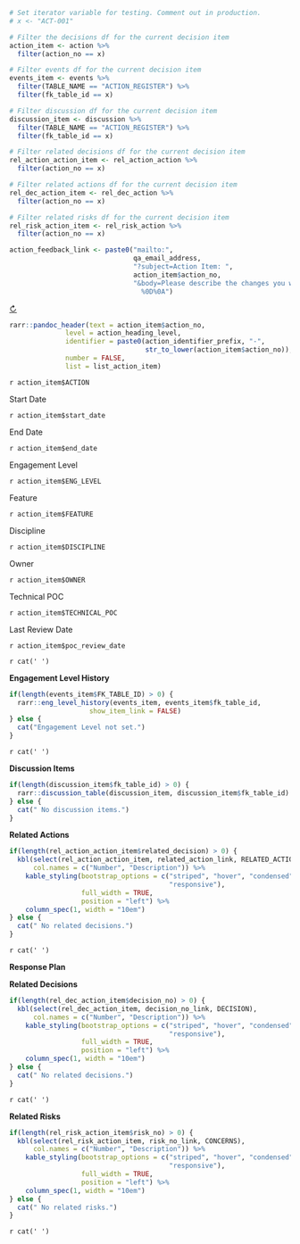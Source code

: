 <!-- Wrangle report data -->
```r
# Set iterator variable for testing. Comment out in production. 
# x <- "ACT-001"

# Filter the decisions df for the current decision item
action_item <- action %>%
  filter(action_no == x)

# Filter events df for the current decision item
events_item <- events %>%
  filter(TABLE_NAME == "ACTION_REGISTER") %>%
  filter(fk_table_id == x)

# Filter discussion df for the current decision item
discussion_item <- discussion %>%
  filter(TABLE_NAME == "ACTION_REGISTER") %>%
  filter(fk_table_id == x)

# Filter related decisions df for the current decision item
rel_action_action_item <- rel_action_action %>%
  filter(action_no == x)

# Filter related actions df for the current decision item
rel_dec_action_item <- rel_dec_action %>%
  filter(action_no == x)

# Filter related risks df for the current decision item
rel_risk_action_item <- rel_risk_action %>%
  filter(action_no == x)
```

```r
action_feedback_link <- paste0("mailto:", 
                               qa_email_address, 
                               "?subject=Action Item: ", 
                               action_item$action_no,
                               "&body=Please describe the changes you would recommend for this action item: %0D%0A
                                 %0D%0A")
```

<!-- Action Item -->
:::::::::::::: {.item-box}

::: {.right}
[&circlearrowright;](`r action_feedback_link`)
:::

::: {.header}
```r
rarr::pandoc_header(text = action_item$action_no, 
              level = action_heading_level,
              identifier = paste0(action_identifier_prefix, "-",
                                  str_to_lower(action_item$action_no)),
              number = FALSE,
              list = list_action_item)
```
:::

`r action_item$ACTION`

:::::::: {.section-box}
<!-- Risk Attributes line 1 -->
::::: {.grid-5w-2h}
::: {.var-name}
Start Date
:::
::: {.var-value}
`r action_item$start_date`
:::
::: {.var-name}
End Date
:::
::: {.var-value}
`r action_item$end_date`
:::
::: {.var-name}
Engagement Level
:::
::: {.var-value}
`r action_item$ENG_LEVEL`
:::
::: {.var-name}
Feature
:::
::: {.var-value}
`r action_item$FEATURE`
:::
::: {.var-name}
Discipline
:::
::: {.var-value}
`r action_item$DISCIPLINE`
:::
:::::

<!-- Risk Attributes line 2 -->
::::: {.grid-5w-2h}
::: {.var-name}
Owner
:::
::: {.var-value}
`r action_item$OWNER`
:::
::: {.var-name}
Technical POC
:::
::: {.var-value}
`r action_item$TECHNICAL_POC`
:::
::: {.var-name}
Last Review Date
:::
::: {.var-value}
`r action_item$poc_review_date`
:::
:::::
::::::::

:::::: {.white-box}
`r cat(' ')`
::::::

:::::::: {.section-box}
**Engagement Level History**
```r
if(length(events_item$FK_TABLE_ID) > 0) {
  rarr::eng_level_history(events_item, events_item$fk_table_id, 
                    show_item_link = FALSE)
} else {
  cat("Engagement Level not set.")
}
```

<!-- End Risk Engagement Level History -->
::::::::  

:::::: {.white-box}
`r cat(' ')`
::::::

:::::::: {.section-box}  
**Discussion Items**
```r
if(length(discussion_item$fk_table_id) > 0) {
  rarr::discussion_table(discussion_item, discussion_item$fk_table_id)
} else {
  cat(" No discussion items.")
}
```

<!-- End Risk Discussion Items -->
:::::::: 

::::::::: {.section-box}
**Related Actions**
```r
if(length(rel_action_action_item$related_decision) > 0) {
  kbl(select(rel_action_action_item, related_action_link, RELATED_ACTION),
      col.names = c("Number", "Description")) %>%
    kable_styling(bootstrap_options = c("striped", "hover", "condensed", 
                                        "responsive"),
                  full_width = TRUE, 
                  position = "left") %>%
    column_spec(1, width = "10em")
} else {
  cat(" No related decisions.")
}
```

:::::::::  

:::::: {.white-box}
`r cat(' ')`
::::::

:::::::::::: {.section-box}
**Response Plan**

::::::::: {.section-box}
**Related Decisions**
```r
if(length(rel_dec_action_item$decision_no) > 0) {
  kbl(select(rel_dec_action_item, decision_no_link, DECISION),
      col.names = c("Number", "Description")) %>%
    kable_styling(bootstrap_options = c("striped", "hover", "condensed", 
                                        "responsive"),
                  full_width = TRUE, 
                  position = "left") %>%
    column_spec(1, width = "10em")
} else {
  cat(" No related decisions.")
}
```

:::::::::

:::::: {.white-box}
`r cat(' ')`
::::::

::::::::: {.section-box}
**Related Risks**
```r
if(length(rel_risk_action_item$risk_no) > 0) {
  kbl(select(rel_risk_action_item, risk_no_link, CONCERNS),
      col.names = c("Number", "Description")) %>%
    kable_styling(bootstrap_options = c("striped", "hover", "condensed", 
                                        "responsive"),
                  full_width = TRUE, 
                  position = "left") %>%
    column_spec(1, width = "10em")
} else {
  cat(" No related risks.")
}
```

:::::::::

<!-- End Response Plan -->
::::::::::::  


<!-- End Action Item -->
:::::::::::::: 

:::::: {.white-box}
`r cat(' ')`
::::::
